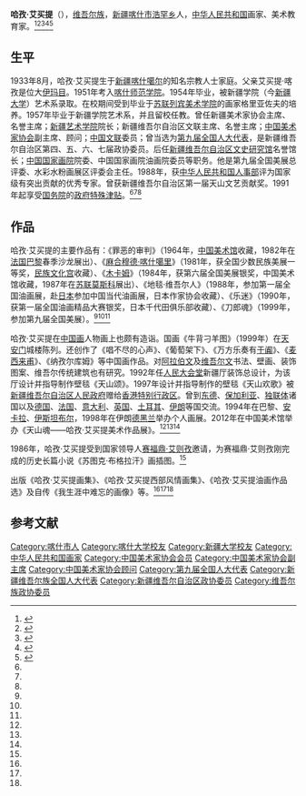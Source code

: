 '''哈孜·艾买提'''（{{bd|1933年|8月|2017年|11月26日|catIdx=A}}），[[维吾尔族|维吾尔族]]，[[新疆|新疆]][[喀什市|喀什市]][[浩罕乡|浩罕乡]]人，[[中华人民共和国|中华人民共和国]]画家、美术教育家。<ref name=yaw>{{Cite news|url=http://arts.cntv.cn/art/special/hl/20120413/119530.shtml|title=哈孜·艾买提简介|publisher=央视网|date=2012-04-13|accessdate=2016-12-23|archive-date=2020-08-08|archive-url=https://web.archive.org/web/20200808145235/http://arts.cntv.cn/art/special/hl/20120413/119530.shtml|dead-url=no}}</ref><ref name=tsw>{{Cite news|url=http://www.ts.cn/special/201310/xjzghwszt/2013-10/22/content_8830301.htm|title=哈孜·艾买提|publisher=天山网|date=2013-10-22|access-date=2016-12-23|archive-url=https://web.archive.org/web/20161224030108/http://www.ts.cn/special/201310/xjzghwszt/2013-10/22/content_8830301.htm|archive-date=2016-12-24|dead-url=yes}}</ref><ref name=":0">{{Cite news|url=http://news.163.com/15/0508/15/AP3R043N00014AEE.html|title=哈孜·艾买提：从新疆喀什走出来的大画家|author=|publisher=网易|date=2015-05-08|access-date=2016-12-23|archive-url=https://web.archive.org/web/20161223201436/http://news.163.com/15/0508/15/AP3R043N00014AEE.html|archive-date=2016-12-23|dead-url=yes}}</ref><ref name=sanlian>{{Cite news|url=http://www.lifeweek.com.cn/2012/0829/38409.shtml|author=曾焱|title=画家哈孜·艾买提|publisher=三联生活周刊2012年第34期|accessdate=2016-12-23|archive-date=2019-08-11|archive-url=https://web.archive.org/web/20190811081327/http://www.lifeweek.com.cn/2012/0829/38409.shtml|dead-url=no}}</ref><ref>{{Cite web|title=84岁中国美术家协会原副会长、著名画家哈孜·艾买提逝世|url=https://www.thepaper.cn/newsDetail_forward_1880452|accessdate=2020-02-18|work=澎湃新闻|archive-date=2020-02-18|archive-url=https://web.archive.org/web/20200218115442/https://www.thepaper.cn/newsDetail_forward_1880452|dead-url=no}}</ref>

== 生平 ==
1933年8月，哈孜·艾买提生于[[新疆|新疆]][[喀什噶尔|喀什噶尔]]的知名宗教人士家庭。父亲艾买提·喀孜是位大[[伊玛目|伊玛目]]。1951年考入[[喀什师范学院|喀什师范学院]]。1954年毕业，被新疆学院（今[[新疆大学|新疆大学]]）艺术系录取。在校期间受到毕业于[[苏联|苏联]][[列宾美术学院|列宾美术学院]]的画家格里亚佐夫的培养。1957年毕业于新疆学院艺术系，并且留校任教。曾任新疆美术家协会主席、名誉主席；[[新疆艺术学院|新疆艺术学院]]院长；新疆维吾尔自治区文联主席、名誉主席；[[中国美术家协会|中国美术家协会]]副主席、顾问；[[中国文联|中国文联]]委员；曾当选为[[第九届全国人大代表|第九届全国人大代表]]，是新疆维吾尔自治区第四、五、六、七届政协委员。后任[[新疆维吾尔自治区文史研究馆|新疆维吾尔自治区文史研究馆]]名誉馆长；[[中国国家画院|中国国家画院]]院委、中国国家画院油画院委员等职务。他是第九届全国美展总评委、水彩水粉画展区评委会主任。1988年，获[[中华人民共和国人事部|中华人民共和国人事部]]评为国家级有突出贡献的优秀专家。曾获新疆维吾尔自治区第一届天山文艺贡献奖。1991年起享受[[中华人民共和国国务院|国务院]]的[[政府特殊津贴|政府特殊津贴]]。<ref name=yaw/><ref name=tsw/><ref name=":0" />

==作品==
哈孜·艾买提的主要作品有：《罪恶的审判》（1964年，[[中国美术馆|中国美术馆]]收藏，1982年在[[法国|法国]][[巴黎|巴黎]]春季沙龙展出）、《[[麻赫穆德·喀什噶里|麻合穆德·喀什噶里]]》（1981年，获全国少数民族美展一等奖，[[民族文化宫|民族文化宫]]收藏）、《[[木卡姆|木卡姆]]》（1984年，获第六届全国美展银奖，中国美术馆收藏，1987年在[[苏联|苏联]][[莫斯科|莫斯科]]展出）、《地毯·维吾尔人》（1988年，参加第一届全国油画展，赴[[日本|日本]]参加中国当代油画展，日本作家协会收藏）、《乐迷》（1990年，获第一届全国油画精品大赛银奖，日本千代田俱乐部收藏）、《刀郎魂》（1999年，参加第九届全国美展）。<ref name=yaw/><ref name=tsw/><ref name=":0" />

哈孜·艾买提在[[中国画|中国画]]人物画上也颇有造诣。国画《牛背刁羊图》（1999年）在[[天安门|天安门]]城楼陈列。还创作了《唱不尽的心声》、《葡萄架下》、《万方乐奏有[[于阗|于阗]]》、《[[麦西来甫|麦西来甫]]》、《纳孜尔库姆》等中国画作品。对[[阿拉伯文|阿拉伯文]]及[[维吾尔文|维吾尔文]]书法、壁画、装饰图案、维吾尔传统建筑也有研究。1992年任[[人民大会堂|人民大会堂]]新疆厅装饰总设计，为该厅设计并指导制作壁毯《天山颂》。1997年设计并指导制作的壁毯《天山欢歌》被[[新疆维吾尔自治区人民政府|新疆维吾尔自治区人民政府]]赠给[[香港特别行政区|香港特别行政区]]。曾到[[东德|东德]]、[[保加利亚|保加利亚]]、[[独联体|独联体]]诸国以及[[德国|德国]]、[[法国|法国]]、[[意大利|意大利]]、[[英国|英国]]、[[土耳其|土耳其]]、[[伊朗|伊朗]]等国交流。1994年在巴黎、[[安卡拉|安卡拉]]、[[伊斯坦布尔|伊斯坦布尔]]，1998年在伊朗[[德黑兰|德黑兰]]举办个人画展。2012年在中国美术馆举办《天山魂——哈孜·艾买提美术作品展》。<ref name=yaw/><ref name=tsw/><ref name=":0" />

1986年，哈孜·艾买提受到国家领导人[[赛福鼎·艾则孜|赛福鼎·艾则孜]]邀请，为赛福鼎·艾则孜刚完成的历史长篇小说《苏图克·布格拉汗》画插图。<ref name=sanlian/>

出版《哈孜·艾买提画集》、《哈孜·艾买提西部风情画集》、《哈孜·艾买提油画作品选》及自传《我生涯中难忘的画像》等。<ref name=yaw/><ref name=tsw/><ref name=":0" />

== 参考文献 ==
{{reflist}}

{{中国美术家协会第三届理事会}}
{{中国美术家协会第四届理事会}}
{{中国美术家协会第五届理事会}}
{{中国美术家协会第六届理事会}}
{{中国美术家协会第七届理事会}}
{{中国美术家协会第八届理事会}}

{{Authority control}}
{{DEFAULTSORT:}}
[[Category:喀什市人|Category:喀什市人]]
[[Category:喀什大学校友|Category:喀什大学校友]]
[[Category:新疆大学校友|Category:新疆大学校友]]
[[Category:中华人民共和国画家|Category:中华人民共和国画家]]
[[Category:中国美术家协会会员|Category:中国美术家协会会员]]
[[Category:中国美术家协会副主席|Category:中国美术家协会副主席]]
[[Category:中国美术家协会顾问|Category:中国美术家协会顾问]]
[[Category:第九届全国人大代表|Category:第九届全国人大代表]]
[[Category:新疆维吾尔族全国人大代表|Category:新疆维吾尔族全国人大代表]]
[[Category:新疆维吾尔自治区政协委员|Category:新疆维吾尔自治区政协委员]]
[[Category:维吾尔族政协委员|Category:维吾尔族政协委员]]